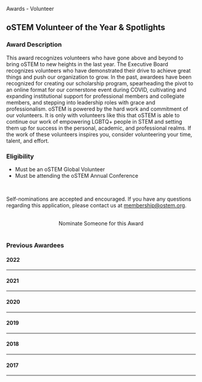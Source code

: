 
<SiteLayout title="Awards - Volunteer">
<div className="border-b-4 border-apricot border-solid pb-4 mb-4 text-center">
<p className="text-5xl font-display font-black">
    Awards - Volunteer
</p>
</div>

<div>

## oSTEM Volunteer of the Year & Spotlights

### Award Description

This award recognizes volunteers who have gone above and beyond to bring oSTEM to new heights in the last year. The Executive Board recognizes volunteers who have demonstrated their drive to achieve great things and push our organization to grow. In the past, awardees have been recognized for creating our scholarship program, spearheading the pivot to an online format for our cornerstone event during COVID, cultivating and expanding institutional support for professional members and collegiate members, and stepping into leadership roles with grace and professionalism. oSTEM is powered by the hard work and commitment of our volunteers. It is only with volunteers like this that oSTEM is able to continue our work of empowering LGBTQ+ people in STEM and setting them up for success in the personal, academic, and professional realms. If the work of these volunteers inspires you, consider volunteering your time, talent, and effort.

### Eligibility

- Must be an oSTEM Global Volunteer
- Must be attending the oSTEM Annual Conference

<br />

Self-nominations are accepted and encouraged. If you have any questions
regarding this application, please contact us at membership@ostem.org.

<br />
<div align="center">
  <AwardCardButton url="">Nominate Someone for this Award</AwardCardButton>
</div>

</div>

<br />

<div>

### Previous Awardees

#### <div className="text-center my-2">2022</div>

---

<div className="grid gap-8 md:grid-cols-2 my-2">
  <AwardeeCard
    awardeeName="Infrastructure Builder - Ian Hall"
    profileImg="/images/2023/2022Infrastructure_IanHall.jpg"
    altDesc="profile photo of Ian Hall"
    width={150}
    height={225}
  />
  <AwardeeCard
    awardeeName="Community Builder - Adam Blackburn"
    profileImg="/images/pattern/rainbox-box-pattern-desaturated.png"
    altDesc="profile photo of Adam Blackburn"
    width={150}
    height={225}
  />
  <AwardeeCard
    awardeeName="Volunteer of the Year - M Wittkop"
    profileImg="/images/pattern/rainbox-box-pattern-desaturated.png"
    altDesc="profile photo of M Wittkop"
    width={150}
    height={225}
  />
  <AwardeeCard
    awardeeName="Conference MVP - Stuart Duncan"
    profileImg="/images/pattern/rainbox-box-pattern-desaturated.png"
    altDesc="profile photo of Stuart Duncan"
    width={150}
    height={225}
  />
</div>

#### <div className="text-center my-2">2021</div>

---

<div className="grid gap-8 md:grid-cols-2 my-2">
  <AwardeeCard
    awardeeName="oSTEM Community Creator - Billie Harrer"
    profileImg="/images/pattern/rainbox-box-pattern-desaturated.png"
    altDesc="profile photo of Billie Harrer"
    width={150}
    height={225}
  />
  <AwardeeCard
    awardeeName="oSTEM Behind The Scenes - Vern Gruning"
    profileImg="/images/pattern/rainbox-box-pattern-desaturated.png"
    altDesc="profile photo of Vern Gruning"
    width={150}
    height={225}
  />
  <AwardeeCard
    awardeeName="Rookie Conference MVP - Sam Krug"
    profileImg="/images/pattern/rainbox-box-pattern-desaturated.png"
    altDesc="profile photo of Sam Krug"
    width={150}
    height={225}
  />
  <AwardeeCard
    awardeeName="Conference MVP - Josh LaBounty"
    profileImg="/images/pattern/rainbox-box-pattern-desaturated.png"
    altDesc="profile photo of Josh LaBounty"
    width={150}
    height={225}
  />
  <AwardeeCard
    awardeeName="Rookie Volunteer of the Year - Sian Rankin-Turner"
    profileImg="/images/pattern/rainbox-box-pattern-desaturated.png"
    altDesc="profile photo of Sian Rankin-Turner"
    width={150}
    height={225}
  />
  <AwardeeCard
    awardeeName="Volunteer of the Year - Abby Ray"
    profileImg="/images/pattern/rainbox-box-pattern-desaturated.png"
    altDesc="profile photo of Abby Ray"
    width={150}
    height={225}
  />
</div>

#### <div className="text-center my-2">2020</div>

---

<div className="grid gap-8 md:grid-cols-2 my-2">
  <AwardeeCard
    awardeeName="Conference MVP - Stephanie Huard"
    profileImg="/images/pattern/rainbox-box-pattern-desaturated.png"
    altDesc="profile photo of Stephanie Huard"
    width={150}
    height={225}
  />
  <AwardeeCard
    awardeeName="Volunteer of the Year - AJ Bryant"
    profileImg="/images/pattern/rainbox-box-pattern-desaturated.png"
    altDesc="profile photo of AJ Bryant"
    width={150}
    height={225}
  />
</div>

#### <div className="text-center my-2">2019</div>

---

<div className="grid gap-8 md:grid-cols-2 my-2">
  <AwardeeCard
    awardeeName="Conference MVP - Jared Canright"
    profileImg="/images/pattern/rainbox-box-pattern-desaturated.png"
    altDesc="profile photo of Jared Canright"
    width={150}
    height={225}
  />
  <AwardeeCard
    awardeeName="Volunteer of the Year - Christian Alonso"
    profileImg="/images/pattern/rainbox-box-pattern-desaturated.png"
    altDesc="profile photo of Christian Alonso"
    width={150}
    height={225}
  />
</div>

#### <div className="text-center my-2">2018</div>

---

<div className="grid gap-8 md:grid-cols-2 my-2">
  <AwardeeCard
    awardeeName="Volunteer of the Year- Lilian Martinez"
    profileImg="/images/pattern/rainbox-box-pattern-desaturated.png"
    altDesc="profile photo of Lilian Martinez"
    width={150}
    height={225}
  />
  <AwardeeCard
    awardeeName="Volunteer of the Year - Sindhu Sreedhar"
    profileImg="/images/pattern/rainbox-box-pattern-desaturated.png"
    altDesc="profile photo of Sindhu Sreedhar"
    width={150}
    height={225}
  />
</div>

#### <div className="text-center my-2">2017</div>

---

<div className="grid gap-8 md:grid-cols-1 my-2">
  <AwardeeCard
    awardeeName="Volunteer of the Year - Janine van Niekerk"
    profileImg="/images/pattern/rainbox-box-pattern-desaturated.png"
    altDesc="profile photo of Janine van Niekerk"
    width={150}
    height={225}
  />
</div>

</div>
</SiteLayout>
